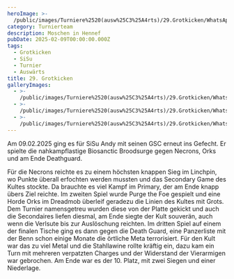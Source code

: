```yaml
---
heroImage: >-
  /public/images/Turniere%2520(ausw%25C3%25A4rts)/29.Grotkicken/WhatsApp%2520Bild%25202025-02-09%2520um%252008.39.15_d3cf0b5d.jpg
category: Turnierteam
description: Moschen in Hennef
pubDate: 2025-02-09T00:00:00.000Z
tags:
  - Grotkicken
  - SiSu
  - Turnier
  - Auswärts
title: 29. Grotkicken
galleryImages:
  - >-
    /public/images/Turniere%2520(ausw%25C3%25A4rts)/29.Grotkicken/WhatsApp%2520Bild%25202025-02-09%2520um%252017.04.54_06c0547b.jpg
  - >-
    /public/images/Turniere%2520(ausw%25C3%25A4rts)/29.Grotkicken/WhatsApp%2520Bild%25202025-02-09%2520um%252008.39.26_119c401f.jpg
  - >-
    /public/images/Turniere%2520(ausw%25C3%25A4rts)/29.Grotkicken/WhatsApp%2520Bild%25202025-02-09%2520um%252008.39.15_d3cf0b5d.jpg
---
```


Am 09.02.2025 ging es für SiSu Andy mit seinen GSC erneut ins Gefecht. Er spielte die nahkampflastige Biosanctic Broodsurge gegen Necrons, Orks und am Ende Deathguard.

Für die Necrons reichte es zu einem höchsten knappen Sieg im Linchpin, wo Punkte überall erfochten werden mussten und das Secondary Game des Kultes stockte. Da brauchte es viel Kampf im Primary, der am Ende knapp übers Ziel reichte. Im zweiten Spiel wurde Purge the Foe gespielt und eine Horde Orks im Dreadmob überleif geradezu die Linien des Kultes mit Grots. Dem Turnier namensgetreu wurden diese von der Platte gekickt und auch die Secondaires liefen diesmal, am Ende siegte der Kult souverän, auch wenn die Verlsute bis zur Auslöschung reichten. Im dritten Spiel auf einem der finalen Tische ging es dann gegen die Death Guard, eine Panzerliste mit der Benn schon einige Monate die örtliche Meta terrorisiert. Für den Kult war das zu viel Metal und die Stahllawine rollte kräftig ein, dazu kam ein Turn mit mehreren verpatzten Charges und der Widerstand der Vierarmigen war gebrochen. Am Ende war es der 10. Platz, mit zwei Siegen und einer Niederlage.
